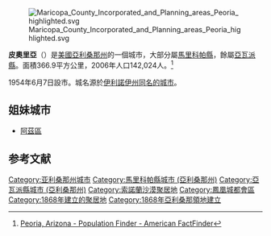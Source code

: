 [[File:Maricopa_County_Incorporated_and_Planning_areas_Peoria_highlighted.svg|right]]

'''皮奧里亞'''（{{lang-en|Peoria}}）是[[美國|美國]][[亞利桑那州|亞利桑那州]]的一個城市，大部分屬[[馬里科帕縣|馬里科帕縣]]，餘屬[[亞瓦派縣|亞瓦派縣]]。面積366.9平方公里，2006年人口142,024人。<ref>[http://factfinder.census.gov/servlet/SAFFPopulation?_event=Search&geo_id=16000US4982950&_geoContext=01000US%7C04000US49%7C16000US4982950&_street=&_county=Peoria+city&_cityTown=Peoria+city&_state=04000US04&_zip=&_lang=en&_sse=on&ActiveGeoDiv=geoSelect&_useEV=&pctxt=fph&pgsl=160&_submenuId=population_0&ds_name=null&_ci_nbr=null&qr_name=&reg=%3Anull&_keyword=&_industry= Peoria, Arizona - Population Finder - American FactFinder]{{Dead link|date=2020年4月 |bot=InternetArchiveBot |fix-attempted=yes }}</ref>

1954年6月7日設市。城名源於[[伊利諾伊州|伊利諾伊州]][[皮奧里亞_(伊利諾州)|同名的城市]]。

==姐妹城市==
*{{GBR}}[[阿茲區|阿茲區]]

==参考文献==
{{Reflist}}

{{Arizona}}
{{馬里科帕縣 (亞利桑那州)}}
{{亞瓦派縣 (亞利桑那州)}}

{{DEFAULTSORT:Peoria, Arizona}}
[[Category:亚利桑那州城市|Category:亚利桑那州城市]]
[[Category:馬里科帕縣城市_(亞利桑那州)|Category:馬里科帕縣城市 (亞利桑那州)]]
[[Category:亞瓦派縣城市_(亞利桑那州)|Category:亞瓦派縣城市 (亞利桑那州)]]
[[Category:索諾蘭沙漠聚居地|Category:索諾蘭沙漠聚居地]]
[[Category:鳳凰城都會區|Category:鳳凰城都會區]]
[[Category:1868年建立的聚居地|Category:1868年建立的聚居地]]
[[Category:1868年亞利桑那領地建立|Category:1868年亞利桑那領地建立]]

{{Arizona-stub}}